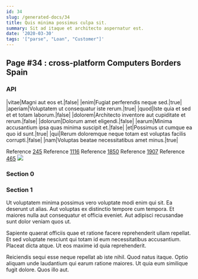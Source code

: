 ```yaml
---
id: 34
slug: /generated-docs/34
title: Quis minima possimus culpa sit.
summary: Sit ad itaque et architecto aspernatur est.
date: '2020-03-30'
tags: '["parse", "Loan", "Customer"]'
---
```


## Page #34 : cross-platform Computers Borders Spain
### API

|vitae|Magni aut eos et.|false|
|enim|Fugiat perferendis neque sed.|true|
|aperiam|Voluptatem ut consequatur iste rerum.|true|
|quod|Iste quia et sed et et totam laborum.|false|
|dolorem|Architecto inventore aut cupiditate et rerum.|false|
|dolorum|Dolorum amet eligendi.|false|
|earum|Minima accusantium ipsa quas minima suscipit et.|false|
|et|Possimus ut cumque ea quo id sunt.|true|
|qui|Rerum doloremque neque totam est voluptas facilis corrupti.|false|
|nam|Voluptas beatae necessitatibus amet minus.|true|

Reference [245](/generated-docs/245)
Reference [1116](/generated-docs/1116)
Reference [1850](/generated-docs/1850)
Reference [1907](/generated-docs/1907)
Reference [465](/generated-docs/465)
![](/assets/cats-3.jpg)

### Section 0

### Section 1
Ut voluptatem minima possimus vero voluptate modi enim qui sit. Ea deserunt ut alias. Aut voluptas ex distinctio tempore cum tempora. Et maiores nulla aut consequatur et officia eveniet. Aut adipisci recusandae sunt dolor veniam quos ut.
 Sapiente quaerat officiis quae et ratione facere reprehenderit ullam repellat. Et sed voluptate nesciunt qui totam id eum necessitatibus accusantium. Placeat dicta atque. Ut eos maxime id quia reprehenderit.
 Reiciendis sequi esse neque repellat ab iste nihil. Quod natus itaque. Optio aliquam unde laudantium qui earum ratione maiores. Ut quia eum similique fugit dolore. Quos illo aut.
